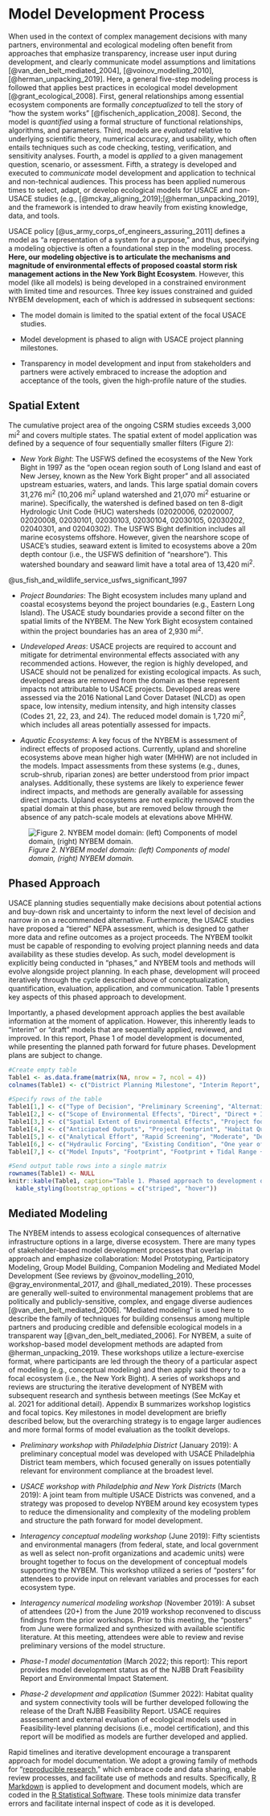# Model Development Process

When used in the context of complex management decisions with many partners, environmental and ecological modeling often benefit from approaches that emphasize transparency, increase user input during development, and clearly communicate model assumptions and limitations [@van_den_belt_mediated_2004], [@voinov_modelling_2010], [@herman_unpacking_2019]. Here, a general five-step modeling process is followed that applies best practices in ecological model development [@grant_ecological_2008]. First, general relationships among essential ecosystem components are formally _conceptualized_ to tell the story of "how the system works" [@fischenich_application_2008]. Second, the model is _quantified_ using a formal structure of functional relationships, algorithms, and parameters. Third, models are _evaluated_ relative to underlying scientific theory, numerical accuracy, and usability, which often entails techniques such as code checking, testing, verification, and sensitivity analyses. Fourth, a model is _applied_ to a given management question, scenario, or assessment. Fifth, a strategy is developed and executed to _communicate_ model development and application to technical and non-technical audiences.  This process has been applied numerous times to select, adapt, or develop ecological models for USACE and non-USACE studies (e.g., [@mckay_aligning_2019];[@herman_unpacking_2019], and the framework is intended to draw heavily from existing knowledge, data, and tools.  


USACE policy [@us_army_corps_of_engineers_assuring_2011] defines a model as “a representation of a system for a purpose,” and thus, specifying a modeling objective is often a foundational step in the modeling process. **Here, our modeling objective is to articulate the mechanisms and magnitude of environmental effects of proposed coastal storm risk management actions in the New York Bight Ecosystem**.  However, this model (like all models) is being developed in a constrained environment with limited time and resources. Three key issues constrained and guided NYBEM development, each of which is addressed in subsequent sections:  

* The model domain is limited to the spatial extent of the focal USACE studies. 

* Model development is phased to align with USACE project planning milestones.

* Transparency in model development and input from stakeholders and partners were actively embraced to increase the adoption and acceptance of the tools, given the high-profile nature of the studies.


## Spatial Extent

The cumulative project area of the ongoing CSRM studies exceeds 3,000 mi^2^ and covers multiple states. The spatial extent of model application was defined by a sequence of four sequentially smaller filters (Figure 2):

* _New York Bight_: The USFWS defined the ecosystems of the New York Bight in 1997 as the "open ocean region south of Long Island and east of New Jersey, known as the New York Bight proper" and all associated upstream estuaries, waters, and lands. This large spatial domain covers 31,276 mi^2^ (10,206 mi^2^ upland watershed and 21,070 mi^2^ estuarine or marine). Specifically, the watershed is defined based on ten 8-digit Hydrologic Unit Code (HUC) watersheds (02020006, 02020007, 02020008, 02030101, 02030103, 02030104, 02030105, 02030202, 02040301, and 02040302). The USFWS Bight definition includes all marine ecosystems offshore. However, given the nearshore scope of USACE's studies, seaward extent is limited to ecosystems above a 20m depth contour (i.e., the USFWS definition of "nearshore"). This watershed boundary and seaward limit have a total area of 13,420 mi^2^.

@us_fish_and_wildlife_service_usfws_significant_1997

* _Project Boundaries_: The Bight ecosystem includes many upland and coastal ecosystems beyond the project boundaries (e.g., Eastern Long Island). The USACE study boundaries provide a second filter on the spatial limits of the NYBEM. The New York Bight ecosystem contained within the project boundaries has an area of 2,930 mi^2^.  

* _Undeveloped Areas_: USACE projects are required to account and mitigate for detrimental environmental effects associated with any recommended actions. However, the region is highly developed, and USACE should not be penalized for existing ecological impacts. As such, developed areas are removed from the domain as these represent impacts not attributable to USACE projects. Developed areas were assessed via the 2016 National Land Cover Dataset (NLCD) as open space, low intensity, medium intensity, and high intensity classes (Codes 21, 22, 23, and 24). The reduced model domain is 1,720 mi^2^, which includes all areas potentially assessed for impacts.  

* _Aquatic Ecosystems_: A key focus of the NYBEM is assessment of indirect effects of proposed actions. Currently, upland and shoreline ecosystems above mean higher high water (MHHW) are not included in the models. Impact assessments from these systems (e.g., dunes, scrub-shrub, riparian zones) are better understood from prior impact analyses. Additionally, these systems are likely to experience fewer indirect impacts, and methods are generally available for assessing direct impacts. Upland ecosystems are not explicitly removed from the spatial domain at this phase, but are removed below through the absence of any patch-scale models at elevations above MHHW.

![*Figure 2. NYBEM model domain: (left) Components of model domain, (right) NYBEM domain.*](ZZ_Fig02_NYBEM.Extent.jpeg)


## Phased Approach

USACE planning studies sequentially make decisions about potential actions and buy-down risk and uncertainty to inform the next level of decision and narrow in on a recommended alternative. Furthermore, the USACE studies have proposed a “tiered” NEPA assessment, which is designed to gather more data and refine outcomes as a project proceeds. The NYBEM toolkit must be capable of responding to evolving project planning needs and data availability as these studies develop. As such, model development is explicitly being conducted in "phases," and NYBEM tools and methods will evolve alongside project planning. In each phase, development will proceed iteratively through the cycle described above of conceptualization, quantification, evaluation, application, and communication. Table 1 presents key aspects of this phased approach to development. 

Importantly, a phased development approach applies the best available information at the moment of application. However, this inherently leads to "interim" or "draft" models that are sequentially applied, reviewed, and improved. In this report, Phase 1 of model development is documented, while presenting the planned path forward for future phases. Development plans are subject to change. 

```r
#Create empty table
Table1 <- as.data.frame(matrix(NA, nrow = 7, ncol = 4))
colnames(Table1) <- c("District Planning Milestone", "Interim Report", "Draft Feasibility Report", "Final Feasibility Report")

#Specify rows of the table
Table1[1,] <- c("Type of Decision", "Preliminary Screening", "Alternatives Analysis", "Design and Operation of Recommended Alternative")
Table1[2,] <- c("Scope of Environmental Effects", "Direct", "Direct + Indirect", "Direct + Indirect + Cumulative")
Table1[3,] <- c("Spatial Extent of Environmental Effects", "Project footprint", "Maximum extent of impacts", "Mitigation requirements")
Table1[4,] <- c("Anticipated Outputs", "Project footprint", "Habitat Quantity (by type)", "Habitat Quantity, Quality, and Connectivity (by type)")
Table1[5,] <- c("Analytical Effort", "Rapid Screening", "Moderate", "Detailed")
Table1[6,] <- c("Hydraulic Forcing", "Existing Condition", "One year of tidal forcing + Multiple sea levels", "Multiple years of tidal forcing + Multiple sea levels")
Table1[7,] <- c("Model Inputs", "Footprint", "Footprint + Tidal Range + Salinity", "Footprint + Tidal Range + Salinity + Hydrodynamics + Sediment + Temperature + Waves + Water Quality + Other")

#Send output table rows into a single matrix
rownames(Table1) <- NULL
knitr::kable(Table1, caption="Table 1. Phased approach to development of the NYBEM.", align="c") %>% 
  kable_styling(bootstrap_options = c("striped", "hover"))

```

## Mediated Modeling

The NYBEM intends to assess ecological consequences of alternative infrastructure options in a large, diverse ecosystem. There are many types of stakeholder-based model development processes that overlap in approach and emphasize collaboration: Model Prototyping, Participatory Modeling, Group Model Building, Companion Modeling and Mediated Model Development (See reviews by @voinov_modelling_2010, @gray_environmental_2017, and @hall_mediated_2019). These processes are generally well-suited to environmental management problems that are politically and publicly-sensitive, complex, and engage diverse audiences [@van_den_belt_mediated_2006]. “Mediated modeling” is used here to describe the family of techniques for building consensus among multiple partners and producing credible and defensible ecological models in a transparent way [@van_den_belt_mediated_2006].
For NYBEM, a suite of workshop-based model development methods are adapted from @herman_unpacking_2019. These workshops utilize a lecture-exercise format, where participants are led through the theory of a particular aspect of modeling (e.g., conceptual modeling) and then apply said theory to a focal ecosystem (i.e., the New York Bight). A series of workshops and reviews are structuring the iterative development of NYBEM with subsequent research and synthesis between meetings (See McKay et al. 2021 for additional detail). Appendix B summarizes workshop logistics and focal topics. Key milestones in model development are briefly described below, but the overarching strategy is to engage larger audiences and more formal forms of model evaluation as the toolkit develops.

* _Preliminary workshop with Philadelphia District_ (January 2019): A preliminary conceptual model was developed with USACE Philadelphia District team members, which focused generally on issues potentially relevant for environment compliance at the broadest level.

* _USACE workshop with Philadelphia and New York Districts_ (March 2019): A joint team from multiple USACE Districts was convened, and a strategy was proposed to develop NYBEM around key ecosystem types to reduce the dimensionality and complexity of the modeling problem and structure the path forward for model development.

* _Interagency conceptual modeling workshop_ (June 2019): Fifty scientists and environmental managers (from federal, state, and local government as well as select non-profit organizations and academic units) were brought together to focus on the development of conceptual models supporting the NYBEM. This workshop utilized a series of “posters” for attendees to provide input on relevant variables and processes for each ecosystem type.

* _Interagency numerical modeling workshop_ (November 2019): A subset of attendees (20+) from the June 2019 workshop reconvened to discuss findings from the prior workshops. Prior to this meeting, the “posters” from June were formalized and synthesized with available scientific literature. At this meeting, attendees were able to review and revise preliminary versions of the model structure.

* _Phase-1 model documentation_ (March 2022; this report): This report provides model development status as of the NJBB Draft Feasibility Report and Environmental Impact Statement.

* _Phase-2 development and application_ (Summer 2022): Habitat quality and system connectivity tools will be further developed following the release of the Draft NJBB Feasibility Report. USACE requires assessment and external evaluation of ecological models used in Feasibility-level planning decisions (i.e., model certification), and this report will be modified as models are further developed and applied.

Rapid timelines and iterative development encourage a transparent approach for model documentation. We adopt a growing family of methods for "[reproducible research](https://ropensci.github.io/reproducibility-guide/sections/introduction/)," which embrace code and data sharing, enable review processes, and facilitate use of methods and results. Specifically, [R Markdown](https://rmarkdown.rstudio.com/) is applied to development and document models, which are coded in the [R Statistical Software](https://cran.r-project.org/). These tools minimize data transfer errors and facilitate internal inspect of code as it is developed. 

